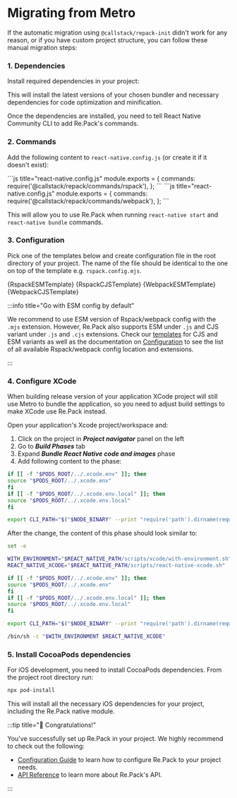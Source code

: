 
# Migrating from Metro

If the automatic migration using `@callstack/repack-init` didn't work for any reason, 
or if you have custom project structure, you can follow these manual migration steps:

### 1. Dependencies

Install required dependencies in your project:

<Tabs groupId="bundler">
  <Tab label="Rspack" value="rspack">
    <PackageManagerTabs command="install -D @rspack/core @swc/helpers @callstack/repack" />
  </Tab>
  <Tab label="Webpack" value="webpack">
    <PackageManagerTabs command="install -D webpack terser-webpack-plugin @callstack/repack" />
  </Tab>
</Tabs>

This will install the latest versions of your chosen bundler and necessary dependencies for code optimization and minification.

Once the dependencies are installed, you need to tell React Native Community CLI to add Re.Pack's commands.

### 2. Commands

Add the following content to `react-native.config.js` (or create it if it doesn't exist):

<Tabs groupId="bundler">
  <Tab label="Rspack" value="rspack">
    ```js title="react-native.config.js"
    module.exports = {
      commands: require('@callstack/repack/commands/rspack'),
    };
    ```
  </Tab>
  <Tab label="Webpack" value="webpack">
    ```js title="react-native.config.js"
    module.exports = {
      commands: require('@callstack/repack/commands/webpack'),
    };
    ```
  </Tab>
</Tabs>

This will allow you to use Re.Pack when running `react-native start` and `react-native bundle` commands.

### 3. Configuration

Pick one of the templates below and create configuration file in the root directory of your project. The name of the file should be identical to the one on top of the template e.g. `rspack.config.mjs`.

<Tabs>
  <Tab label="Rspack ESM">
    <CodeBlock language="js" title="rspack.config.mjs">
      {RspackESMTemplate}
    </CodeBlock>
  </Tab>
  <Tab label="Rspack CJS">
    <CodeBlock language="js" title="rspack.config.cjs">
      {RspackCJSTemplate}
    </CodeBlock>
  </Tab>
  <Tab label="Webpack ESM">
    <CodeBlock language="js" title="webpack.config.mjs">
      {WebpackESMTemplate}
    </CodeBlock>
  </Tab>
  <Tab label="Webpack CJS">
    <CodeBlock language="js" title="webpack.config.cjs">
      {WebpackCJSTemplate}
    </CodeBlock>
  </Tab>
</Tabs>



:::info title="Go with ESM config by default"

We recommend to use ESM version of Rspack/webpack config with the `.mjs` extension. However, Re.Pack also supports ESM under `.js` and CJS variant under `.js` and `.cjs` extensions. Check our [templates](https://github.com/callstack/repack/blob/main/templates_v5/) for CJS and ESM variants as well as the documentation on [Configuration](/docs/guides/configuration) to see the list of all available Rspack/webpack config location and extensions.

:::

### 4. Configure XCode

When building release version of your application XCode project will still use Metro to bundle the application, so you need to adjust build settings to make XCode use Re.Pack instead.

Open your application's Xcode project/workspace and:

1. Click on the project in **_Project navigator_** panel on the left
2. Go to **_Build Phases_** tab
3. Expand **_Bundle React Native code and images_** phase
4. Add following content to the phase:

```bash
if [[ -f "$PODS_ROOT/../.xcode.env" ]]; then
source "$PODS_ROOT/../.xcode.env"
fi
if [[ -f "$PODS_ROOT/../.xcode.env.local" ]]; then
source "$PODS_ROOT/../.xcode.env.local"
fi

export CLI_PATH="$("$NODE_BINARY" --print "require('path').dirname(require.resolve('@react-native-community/cli/package.json')) + '/build/bin.js'")"
```

After the change, the content of this phase should look similar to:

```bash title="Bundle React Native code and images" {6-13}
set -e

WITH_ENVIRONMENT="$REACT_NATIVE_PATH/scripts/xcode/with-environment.sh"
REACT_NATIVE_XCODE="$REACT_NATIVE_PATH/scripts/react-native-xcode.sh"

if [[ -f "$PODS_ROOT/../.xcode.env" ]]; then
source "$PODS_ROOT/../.xcode.env"
fi
if [[ -f "$PODS_ROOT/../.xcode.env.local" ]]; then
source "$PODS_ROOT/../.xcode.env.local"
fi

export CLI_PATH="$("$NODE_BINARY" --print "require('path').dirname(require.resolve('@react-native-community/cli/package.json')) + '/build/bin.js'")"

/bin/sh -c "$WITH_ENVIRONMENT $REACT_NATIVE_XCODE"
```

### 5. Install CocoaPods dependencies

For iOS development, you need to install CocoaPods dependencies. From the project root directory run:

```bash
npx pod-install
```

This will install all the necessary iOS dependencies for your project, including the Re.Pack native module.

:::tip title="🎉 Congratulations!"

You've successfully set up Re.Pack in your project. We highly recommend to check out the following:

- [Configuration Guide](/docs/guides/configuration) to learn how to configure Re.Pack to your project needs.
- [API Reference](/api) to learn more about Re.Pack's API.

:::
